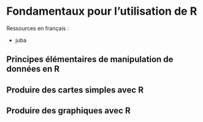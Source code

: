 # Fondamentaux pour l'utilisation de R

Ressources en français : 

- juba


## Principes élémentaires de manipulation de données en R

## Produire des cartes simples avec R

## Produire des graphiques avec R
